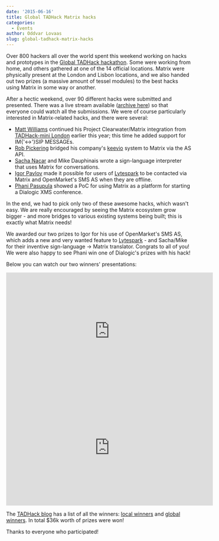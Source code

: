 ```yaml
---
date: '2015-06-16'
title: Global TADHack Matrix hacks
categories:
  - Events
author: Oddvar Lovaas
slug: global-tadhack-matrix-hacks
---
```


Over 800 hackers all over the world spent this weekend working on hacks and prototypes in the <a href="http://tadhack.com/2015/">Global TADHack hackathon</a>. Some were working from home, and others gathered at one of the 14 official locations. Matrix were physically present at the London and Lisbon locations, and we also handed out two prizes (a massive amount of tessel modules) to the best hacks using Matrix in some way or another.

After a hectic weekend, over 90 different hacks were submitted and presented. There was a live stream available (<a href="https://www.youtube.com/channel/UCMwLgPrscVTbcIzl4r1WvRg">archive here</a>) so that everyone could watch all the submissions. We were of course particularly interested in Matrix-related hacks, and there were several:
<ul>
	<li><a href="http://twitter.com/maffydub">Matt Williams</a> continued his Project Clearwater/Matrix integration from <a href="http://matrix.org/blog/2015/04/13/tadhack-mini-london-completed/">TADHack-mini London</a> earlier this year; this time he added support for IM{'<->'}SIP MESSAGEs. </li>
	<li><a href="http://twitter.com/RobinJPickering">Rob Pickering</a> bridged his company's <a href="https://www.ipcortex.co.uk/article.rhtm/keevio-382953.html">keevio</a> system to Matrix via the AS API.</li>
	<li><a href="https://twitter.com/SachaNacar">Sacha Nacar</a> and Mike Dauphinais wrote a sign-language interpreter that uses Matrix for conversations.</li>
	<li><a href="https://twitter.com/pavlovigor">Igor Pavlov</a> made it possible for users of <a href="https://www.lytespark.com">Lytespark</a> to be contacted via Matrix and OpenMarket's SMS AS when they are offline.</li>
	<li><a href="https://twitter.com/PhaniPasupula">Phani Pasupula</a> showed a PoC for using Matrix as a platform for starting a Dialogic XMS conference.</li>
</ul>

In the end, we had to pick only two of these awesome hacks, which wasn't easy. We are really encouraged by seeing the Matrix ecosystem grow bigger - and more bridges to various existing systems being built; this is exactly what Matrix needs!

We awarded our two prizes to Igor for his use of OpenMarket's SMS AS, which adds a new and very wanted feature to <a href="https://www.lytespark.com">Lytespark</a> - and Sacha/Mike for their inventive sign-language -> Matrix translator. Congrats to all of you! We were also happy to see Phani win one of Dialogic's prizes with his hack!

Below you can watch our two winners' presentations:

<div class="video-container"><iframe width="560" height="315" src="https://www.youtube.com/embed/chp8K8Wn6v8" frameborder="0" allowfullscreen></iframe></div>

 <div class="video-container"><iframe width="560" height="315" src="https://www.youtube.com/embed/6ybaaMPUVx0" frameborder="0" allowfullscreen></iframe></div>

The <a href="http://blog.tadhack.com/">TADHack blog</a> has a list of all the winners: <a href="http://blog.tadhack.com/2015/06/16/tadhack-location-winner/">local winners</a> and <a href="http://blog.tadhack.com/2015/06/15/tadhack-global-winners/">global winners</a>. In total $36k worth of prizes were won!

Thanks to everyone who participated!
